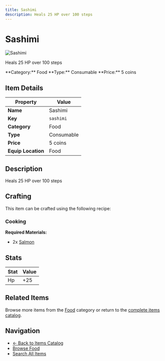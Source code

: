 ```yaml
---
title: Sashimi
description: Heals 25 HP over 100 steps
---
```


# Sashimi

<div className="flex items-start gap-6 mb-8">
  <div className="flex-shrink-0">
    <img src="/assets/resources/cooking/sashimi.png" alt="Sashimi" className="w-24 h-24 border rounded-lg" />
  </div>
  <div className="flex-1">
    <div className="space-y-2">
      <p className="text-lg text-muted-foreground">Heals 25 HP over 100 steps</p>
      <div className="flex flex-wrap gap-4 text-sm">
        <span className="px-2 py-1 bg-blue-100 dark:bg-blue-900 rounded-md">
          **Category:** Food
        </span>
        <span className="px-2 py-1 bg-green-100 dark:bg-green-900 rounded-md">
          **Type:** Consumable
        </span>
        <span className="px-2 py-1 bg-yellow-100 dark:bg-yellow-900 rounded-md">
          **Price:** 5 coins
        </span>
      </div>
    </div>
  </div>
</div>

## Item Details

| Property | Value |
|----------|-------|
| **Name** | Sashimi |
| **Key** | `sashimi` |
| **Category** | Food |
| **Type** | Consumable |
| **Price** | 5 coins |
| **Equip Location** | Food |

## Description

Heals 25 HP over 100 steps


## Crafting

This item can be crafted using the following recipe:

### Cooking

**Required Materials:**
- 2x [Salmon](/docs/resources/individual/salmon)



## Stats

| Stat | Value |
|------|-------|
| Hp | +25 |


## Related Items

Browse more items from the [Food](/docs/items#food) category or return to the [complete items catalog](/docs/items).

## Navigation

- [← Back to Items Catalog](/docs/items)
- [Browse Food](/docs/items#food)
- [Search All Items](/search)
